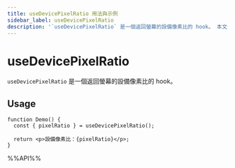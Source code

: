 ```yaml
---
title: useDevicePixelRatio 用法與示例
sidebar_label: useDevicePixelRatio
description: '`useDevicePixelRatio` 是一個返回螢幕的設備像素比的 hook。 本文介紹其用法、最佳實踐與代碼示例。'
---
```

# useDevicePixelRatio

`useDevicePixelRatio` 是一個返回螢幕的設備像素比的 hook。

## Usage

```tsx live
function Demo() {
  const { pixelRatio } = useDevicePixelRatio();

  return <p>設備像素比：{pixelRatio}</p>;
}
```

%%API%%
